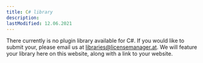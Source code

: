 ```yaml
---
title: C# library
description:
lastModified: 12.06.2021
---
```


There currently is no plugin library available for C#. If you would like
to submit your, please email us at libraries@licensemanager.at. We will feature
your library here on this website, along with a link to your website.
